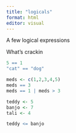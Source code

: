 ```yaml
---
title: "logicals"
format: html
editor: visual
---
```


A few logical expressions

What's crackin

```r
5 == 1 
"cat" == "dog"

meds <- c(1,2,3,4,5)
meds == 3
meds == 1 | meds > 3

teddy <- 5
banjo <- 7
tali <- 4

teddy <= banjo 

```
